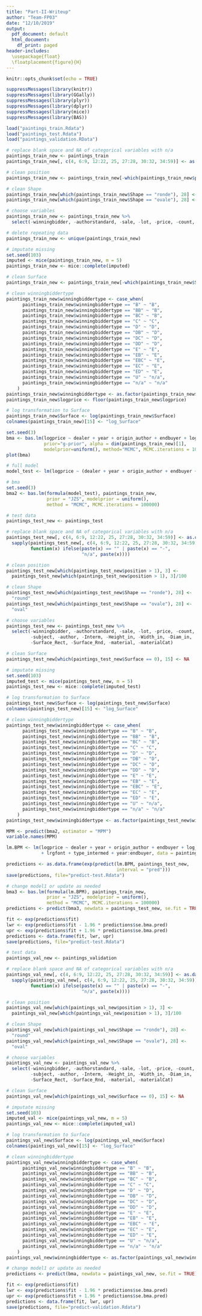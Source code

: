 ```yaml
---
title: "Part-II-Writeup"
author: "Team-FP03"
date: "12/10/2019"
output:
  pdf_document: default
  html_document:
    df_print: paged
header-includes: 
  \usepackage{float} 
  \floatplacement{figure}{H}
---
```


```r
knitr::opts_chunk$set(echo = TRUE)
```

```r
suppressMessages(library(knitr))
suppressMessages(library(GGally))
suppressMessages(library(plyr))
suppressMessages(library(dplyr))
suppressMessages(library(mice))
suppressMessages(library(BAS))
```

```r
load("paintings_train.Rdata")
load("paintings_test.Rdata")
load("paintings_validation.RData")
```

```r
# replace blank space and NA of categorical variables with n/a
paintings_train_new <- paintings_train
paintings_train_new[, c(4, 6:9, 12:22, 25, 27:28, 30:32, 34:59)] <- as.data.frame(sapply(paintings_train_new[, c(4, 6:9, 12:22, 25, 27:28, 30:32, 34:59)], function(x) ifelse(x == "" | x == "-", "n/a", x)))
```

```r
# clean position
paintings_train_new <- paintings_train_new[-which(paintings_train_new$position > 1),]

# clean Shape
paintings_train_new[which(paintings_train_new$Shape == "ronde"), 28] <- "round"
paintings_train_new[which(paintings_train_new$Shape == "ovale"), 28] <- "oval"

# choose variables
paintings_train_new <- paintings_train_new %>% 
  select(-winningbidder, -authorstandard, -sale, -lot, -price, -count, -subject, -author, -Interm, -Surface_Rect, -Surface_Rnd, -material, -materialCat, -Height_in, -Width_in, -Diam_in)

# delete repeating data
paintings_train_new <- unique(paintings_train_new)

# imputate missing
set.seed(103)
imputed <- mice(paintings_train_new, m = 5)
paintings_train_new <- mice::complete(imputed)

# clean Surface
paintings_train_new <- paintings_train_new[-which(paintings_train_new$Surface == 0),]

# clean winningbiddertype
paintings_train_new$winningbiddertype <- case_when(
      paintings_train_new$winningbiddertype == "B" ~ "B",
      paintings_train_new$winningbiddertype == "BB" ~ "B",
      paintings_train_new$winningbiddertype == "BC" ~ "B",
      paintings_train_new$winningbiddertype == "C" ~ "C",
      paintings_train_new$winningbiddertype == "D" ~ "D",
      paintings_train_new$winningbiddertype == "DB" ~ "D",
      paintings_train_new$winningbiddertype == "DC" ~ "D",
      paintings_train_new$winningbiddertype == "DD" ~ "D",
      paintings_train_new$winningbiddertype == "E" ~ "E",
      paintings_train_new$winningbiddertype == "EB" ~ "E",
      paintings_train_new$winningbiddertype == "EBC" ~ "E",
      paintings_train_new$winningbiddertype == "EC" ~ "E",
      paintings_train_new$winningbiddertype == "ED" ~ "E",
      paintings_train_new$winningbiddertype == "U" ~ "n/a",
      paintings_train_new$winningbiddertype == "n/a" ~ "n/a"
    )
paintings_train_new$winningbiddertype <- as.factor(paintings_train_new$winningbiddertype)
paintings_train_new$logprice <- floor(paintings_train_new$logprice)
```

```r
# log transformation to Surface
paintings_train_new$Surface <- log(paintings_train_new$Surface)
colnames(paintings_train_new)[15] <- "log_Surface"
```

```r
set.seed(3)
bma <- bas.lm(logprice ~ dealer + year + origin_author + endbuyer + log_Surface + finished + lrgfont + position + type_intermed + winningbiddertype, paintings_train_new,
              prior="g-prior", alpha = dim(paintings_train_new)[1],
              modelprior=uniform(), method="MCMC", MCMC.iterations = 100000)
plot(bma)
```

```r
# full model
model_test <- lm(logprice ~ (dealer + year + origin_author + endbuyer + log_Surface + finished + lrgfont + type_intermed)^2, data = paintings_train_new)

# bma
set.seed(3)
bma2 <- bas.lm(formula(model_test), paintings_train_new,
               prior = "JZS", modelprior = uniform(),
               method = "MCMC", MCMC.iterations = 100000)

```

```r
# test data
paintings_test_new <- paintings_test

# replace blank space and NA of categorical variables with n/a
paintings_test_new[, c(4, 6:9, 12:22, 25, 27:28, 30:32, 34:59)] <- as.data.frame(
  sapply(paintings_test_new[, c(4, 6:9, 12:22, 25, 27:28, 30:32, 34:59)],
         function(x) ifelse(paste(x) == "" | paste(x) == "-",
                            "n/a", paste(x))))

# clean position
paintings_test_new[which(paintings_test_new$position > 1), 3] <-
  paintings_test_new[which(paintings_test_new$position > 1), 3]/100

# clean Shape
paintings_test_new[which(paintings_test_new$Shape == "ronde"), 28] <-
  "round"
paintings_test_new[which(paintings_test_new$Shape == "ovale"), 28] <-
  "oval"

# choose variables
paintings_test_new <- paintings_test_new %>% 
  select(-winningbidder, -authorstandard, -sale, -lot, -price, -count,
         -subject, -author, -Interm, -Height_in, -Width_in, -Diam_in,
         -Surface_Rect, -Surface_Rnd, -material, -materialCat)

# clean Surface
paintings_test_new[which(paintings_test_new$Surface == 0), 15] <- NA

# imputate missing
set.seed(103)
imputed_test <- mice(paintings_test_new, m = 5)
paintings_test_new <- mice::complete(imputed_test)

# log transformation to Surface
paintings_test_new$Surface <- log(paintings_test_new$Surface)
colnames(paintings_test_new)[15] <- "log_Surface"

# clean winningbiddertype
paintings_test_new$winningbiddertype <- case_when(
      paintings_test_new$winningbiddertype == "B" ~ "B",
      paintings_test_new$winningbiddertype == "BB" ~ "B",
      paintings_test_new$winningbiddertype == "BC" ~ "B",
      paintings_test_new$winningbiddertype == "C" ~ "C",
      paintings_test_new$winningbiddertype == "D" ~ "D",
      paintings_test_new$winningbiddertype == "DB" ~ "D",
      paintings_test_new$winningbiddertype == "DC" ~ "D",
      paintings_test_new$winningbiddertype == "DD" ~ "D",
      paintings_test_new$winningbiddertype == "E" ~ "E",
      paintings_test_new$winningbiddertype == "EB" ~ "E",
      paintings_test_new$winningbiddertype == "EBC" ~ "E",
      paintings_test_new$winningbiddertype == "EC" ~ "E",
      paintings_test_new$winningbiddertype == "ED" ~ "E",
      paintings_test_new$winningbiddertype == "U" ~ "n/a",
      paintings_test_new$winningbiddertype == "n/a" ~ "n/a"
    )
paintings_test_new$winningbiddertype <- as.factor(paintings_test_new$winningbiddertype)
```

```r
MPM <- predict(bma2, estimator = "MPM")
variable.names(MPM)
```

```r
lm.BPM <- lm(logprice ~ dealer + year + origin_author + endbuyer + log_Surface + finished
             + lrgfont + type_intermed + year:endbuyer, data = paintings_train_new)
```

```r
predictions <- as.data.frame(exp(predict(lm.BPM, paintings_test_new,
                                         interval = "pred")))
save(predictions, file="predict-test.Rdata")
```


```r
# change model1 or update as needed
bma3 <- bas.lm(formula(lm.BPM), paintings_train_new,
               prior = "JZS", modelprior = uniform(),
               method = "MCMC", MCMC.iterations = 100000)
predictions <- predict(bma3, newdata = paintings_test_new, se.fit = TRUE)
```

```r
fit <- exp(predictions$fit)
lwr <- exp(predictions$fit - 1.96 * predictions$se.bma.pred)
upr <- exp(predictions$fit + 1.96 * predictions$se.bma.pred)
predictions <- data.frame(fit, lwr, upr)
save(predictions, file="predict-test.Rdata")
```

```r
# test data
paintings_val_new <- paintings_validation

# replace blank space and NA of categorical variables with n/a
paintings_val_new[, c(4, 6:9, 12:22, 25, 27:28, 30:32, 34:59)] <- as.data.frame(
  sapply(paintings_val_new[, c(4, 6:9, 12:22, 25, 27:28, 30:32, 34:59)],
         function(x) ifelse(paste(x) == "" | paste(x) == "-",
                            "n/a", paste(x))))

# clean position
paintings_val_new[which(paintings_val_new$position > 1), 3] <-
  paintings_val_new[which(paintings_val_new$position > 1), 3]/100

# clean Shape
paintings_val_new[which(paintings_val_new$Shape == "ronde"), 28] <-
  "round"
paintings_val_new[which(paintings_val_new$Shape == "ovale"), 28] <-
  "oval"

# choose variables
paintings_val_new <- paintings_val_new %>% 
  select(-winningbidder, -authorstandard, -sale, -lot, -price, -count,
         -subject, -author, -Interm, -Height_in, -Width_in, -Diam_in,
         -Surface_Rect, -Surface_Rnd, -material, -materialCat)

# clean Surface
paintings_val_new[which(paintings_val_new$Surface == 0), 15] <- NA

# imputate missing
set.seed(103)
imputed_val <- mice(paintings_val_new, m = 5)
paintings_val_new <- mice::complete(imputed_val)

# log transformation to Surface
paintings_val_new$Surface <- log(paintings_val_new$Surface)
colnames(paintings_val_new)[15] <- "log_Surface"

# clean winningbiddertype
paintings_val_new$winningbiddertype <- case_when(
      paintings_val_new$winningbiddertype == "B" ~ "B",
      paintings_val_new$winningbiddertype == "BB" ~ "B",
      paintings_val_new$winningbiddertype == "BC" ~ "B",
      paintings_val_new$winningbiddertype == "C" ~ "C",
      paintings_val_new$winningbiddertype == "D" ~ "D",
      paintings_val_new$winningbiddertype == "DB" ~ "D",
      paintings_val_new$winningbiddertype == "DC" ~ "D",
      paintings_val_new$winningbiddertype == "DD" ~ "D",
      paintings_val_new$winningbiddertype == "E" ~ "E",
      paintings_val_new$winningbiddertype == "EB" ~ "E",
      paintings_val_new$winningbiddertype == "EBC" ~ "E",
      paintings_val_new$winningbiddertype == "EC" ~ "E",
      paintings_val_new$winningbiddertype == "ED" ~ "E",
      paintings_val_new$winningbiddertype == "U" ~ "n/a",
      paintings_val_new$winningbiddertype == "n/a" ~ "n/a"
    )
paintings_val_new$winningbiddertype <- as.factor(paintings_val_new$winningbiddertype)
```

```r
# change model1 or update as needed
predictions <- predict(bma, newdata = paintings_val_new, se.fit = TRUE)
```

```r
fit <- exp(predictions$fit)
lwr <- exp(predictions$fit - 1.96 * predictions$se.bma.pred)
upr <- exp(predictions$fit + 1.96 * predictions$se.bma.pred)
predictions <- data.frame(fit, lwr, upr)
save(predictions, file="predict-validation.Rdata")
```
